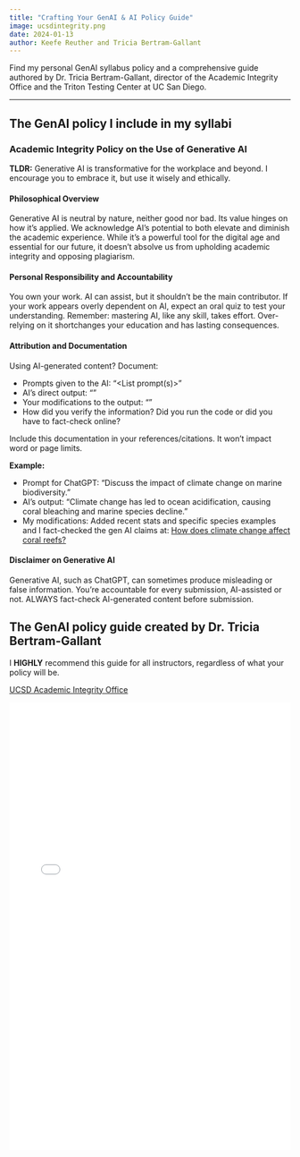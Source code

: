 ```yaml
---
title: "Crafting Your GenAI & AI Policy Guide"
image: ucsdintegrity.png
date: 2024-01-13
author: Keefe Reuther and Tricia Bertram-Gallant
---
```


Find my personal GenAI syllabus policy and a comprehensive guide authored by Dr. Tricia Bertram-Gallant, director of the Academic Integrity Office and the Triton Testing Center at UC San Diego.

------------------------------------------------------------------------
 
## The GenAI policy I include in my syllabi

### Academic Integrity Policy on the Use of Generative AI

**TLDR:** Generative AI is transformative for the workplace and beyond. I encourage you to embrace it, but use it wisely and ethically.

#### Philosophical Overview

Generative AI is neutral by nature, neither good nor bad. Its value hinges on how it's applied. We acknowledge AI's potential to both elevate and diminish the academic experience. While it's a powerful tool for the digital age and essential for our future, it doesn't absolve us from upholding academic integrity and opposing plagiarism.

#### Personal Responsibility and Accountability

You own your work. AI can assist, but it shouldn't be the main contributor. If your work appears overly dependent on AI, expect an oral quiz to test your understanding. Remember: mastering AI, like any skill, takes effort. Over-relying on it shortchanges your education and has lasting consequences.

#### Attribution and Documentation

Using AI-generated content? Document:

- Prompts given to the AI: "<List prompt(s)>"
- AI's direct output: "<Paste the output generated by the AI system>"
- Your modifications to the output: "<explain the actions taken>"
- How did you verify the information? Did you run the code or did you have to fact-check online?

Include this documentation in your references/citations. It won't impact word or page limits.

**Example:**

- Prompt for ChatGPT: "Discuss the impact of climate change on marine biodiversity."
- AI's output: "Climate change has led to ocean acidification, causing coral bleaching and marine species decline."
- My modifications: Added recent stats and specific species examples and I fact-checked the gen AI claims at: [How does climate change affect coral reefs?](https://oceanservice.noaa.gov/facts/coralreef-climate.html) 

#### Disclaimer on Generative AI

Generative AI, such as ChatGPT, can sometimes produce misleading or false information. You're accountable for every submission, AI-assisted or not. ALWAYS fact-check AI-generated content before submission.

## The GenAI policy guide created by Dr. Tricia Bertram-Gallant

I **HIGHLY** recommend this guide for all instructors, regardless of what your policy will be.

[UCSD Academic Integrity Office](https://academicintegrity.ucsd.edu/)

<embed src="Crafting Your  GenAI & AI Policy  Guide.pdf" type="application/pdf" iframe width="100%" height="800">